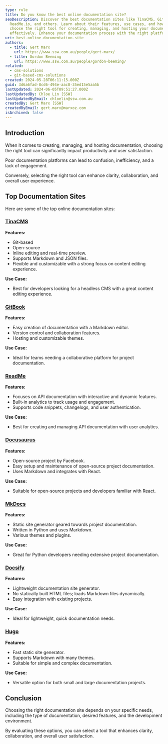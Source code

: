 ```yaml
---
type: rule
title: Do you know the best online documentation site?
seoDescription: Discover the best documentation sites like TinaCMS, GitBook,
  ReadMe.io, and others. Learn about their features, use cases, and how to
  choose the right tool for creating, managing, and hosting your documentation
  effectively. Enhance your documentation process with the right platform.
uri: best-online-documentation-site
authors:
  - title: Gert Marx
    url: https://www.ssw.com.au/people/gert-marx/
  - title: Gordon Beeming
    url: https://www.ssw.com.au/people/gordon-beeming/
related:
  - cms-solutions
  - git-based-cms-solutions
created: 2024-05-28T06:11:15.000Z
guid: 3d6a6fad-8cd6-494e-aac8-35ed15e5aa5b
lastUpdated: 2024-06-05T09:51:27.000Z
lastUpdatedBy: Chloe Lin [SSW]
lastUpdatedByEmail: chloelin@ssw.com.au
createdBy: Gert Marx [SSW]
createdByEmail: gert.marx@marxoz.com
isArchived: false
---
```

## Introduction

When it comes to creating, managing, and hosting documentation, choosing the right tool can significantly impact productivity and user satisfaction.

Poor documentation platforms can lead to confusion, inefficiency, and a lack of engagement.

Conversely, selecting the right tool can enhance clarity, collaboration, and overall user experience.

## Top Documentation Sites

Here are some of the top online documentation sites:

### [TinaCMS](https://www.tina.io)

**Features:**

* Git-based
* Open-source
* Inline editing and real-time preview.
* Supports Markdown and JSON files.
* Flexible and customizable with a strong focus on content editing experience.

**Use Case:**

* Best for developers looking for a headless CMS with a great content editing experience.

### [GitBook](https://www.gitbook.com)

**Features:**

* Easy creation of documentation with a Markdown editor.
* Version control and collaboration features.
* Hosting and customizable themes.

**Use Case:**

* Ideal for teams needing a collaborative platform for project documentation.

### [ReadMe](https://www.readme.com)

**Features:**

* Focuses on API documentation with interactive and dynamic features.
* Built-in analytics to track usage and engagement.
* Supports code snippets, changelogs, and user authentication.

**Use Case:**

* Best for creating and managing API documentation with user analytics.

### [Docusaurus](https://docusaurus.io)

**Features:**

* Open-source project by Facebook.
* Easy setup and maintenance of open-source project documentation.
* Uses Markdown and integrates with React.

**Use Case:**

* Suitable for open-source projects and developers familiar with React.

### [MkDocs](https://www.mkdocs.org)

**Features:**

* Static site generator geared towards project documentation.
* Written in Python and uses Markdown.
* Various themes and plugins.

**Use Case:**

* Great for Python developers needing extensive project documentation.

### [Docsify](https://docsify.js.org)

**Features:**

* Lightweight documentation site generator.
* No statically built HTML files; loads Markdown files dynamically.
* Easy integration with existing projects.

**Use Case:**

* Ideal for lightweight, quick documentation needs.

### [Hugo](https://gohugo.io)

**Features:**

* Fast static site generator.
* Supports Markdown with many themes.
* Suitable for simple and complex documentation.

**Use Case:**

* Versatile option for both small and large documentation projects.

## Conclusion

Choosing the right documentation site depends on your specific needs, including the type of documentation, desired features, and the development environment.

By evaluating these options, you can select a tool that enhances clarity, collaboration, and overall user satisfaction.
